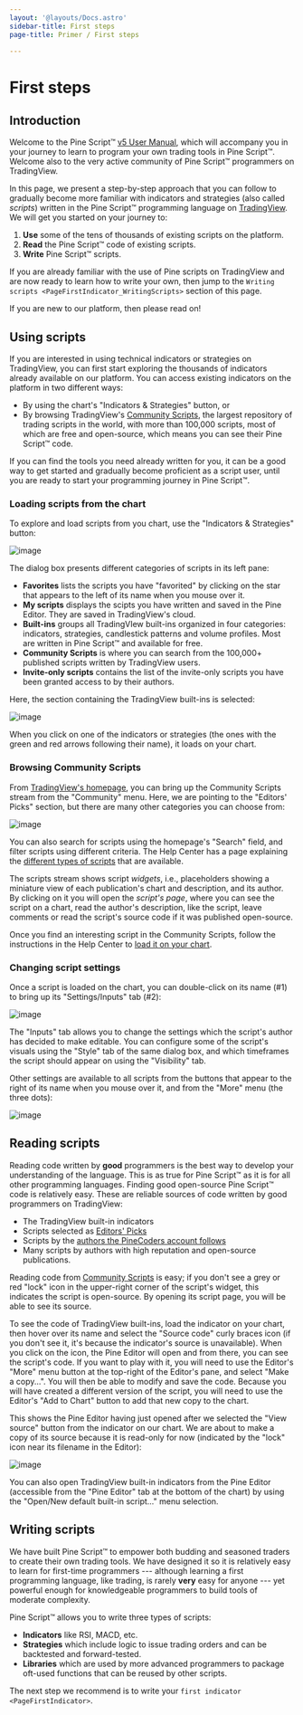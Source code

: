 ```yaml
---
layout: '@layouts/Docs.astro'
sidebar-title: First steps
page-title: Primer / First steps

---
```


# First steps 



## Introduction

Welcome to the Pine Script™ [v5 User
Manual](https://www.tradingview.com/pine-script-docs/en/v5/index.html),
which will accompany you in your journey to learn to program your own
trading tools in Pine Script™. Welcome also to the very active community
of Pine Script™ programmers on TradingView.

In this page, we present a step-by-step approach that you can follow to
gradually become more familiar with indicators and strategies (also
called *scripts*) written in the Pine Script™ programming language on
[TradingView](https://www.tradingview.com/). We will get you started on
your journey to:

1.  **Use** some of the tens of thousands of existing scripts on the
    platform.
2.  **Read** the Pine Script™ code of existing scripts.
3.  **Write** Pine Script™ scripts.

If you are already familiar with the use of Pine scripts on TradingView
and are now ready to learn how to write your own, then jump to the
`Writing scripts <PageFirstIndicator_WritingScripts>` section of this page.

If you are new to our platform, then please read on!

## Using scripts

If you are interested in using technical indicators or strategies on
TradingView, you can first start exploring the thousands of indicators
already available on our platform. You can access existing indicators on
the platform in two different ways:

-   By using the chart\'s \"Indicators & Strategies\" button, or
-   By browsing TradingView\'s [Community
    Scripts](https://www.tradingview.com/scripts/), the largest
    repository of trading scripts in the world, with more than 100,000
    scripts, most of which are free and open-source, which means you can
    see their Pine Script™ code.

If you can find the tools you need already written for you, it can be a
good way to get started and gradually become proficient as a script
user, until you are ready to start your programming journey in Pine
Script™.

### Loading scripts from the chart

To explore and load scripts from you chart, use the \"Indicators &
Strategies\" button:

![image](@assets/primer/FirstSteps-LoadingScriptsFromTheChart-01.png)

The dialog box presents different categories of scripts in its left
pane:

-   **Favorites** lists the scripts you have \"favorited\" by clicking
    on the star that appears to the left of its name when you mouse over
    it.
-   **My scripts** displays the scipts you have written and saved in the
    Pine Editor. They are saved in TradingView\'s cloud.
-   **Built-ins** groups all TradingVIew built-ins organized in four
    categories: indicators, strategies, candlestick patterns and volume
    profiles. Most are written in Pine Script™ and available for free.
-   **Community Scripts** is where you can search from the 100,000+
    published scripts written by TradingView users.
-   **Invite-only scripts** contains the list of the invite-only scripts
    you have been granted access to by their authors.

Here, the section containing the TradingView built-ins is selected:

![image](@assets/primer/FirstSteps-LoadingScriptsFromTheChart-02.png)

When you click on one of the indicators or strategies (the ones with the
green and red arrows following their name), it loads on your chart.

### Browsing Community Scripts

From [TradingView\'s homepage](https://www.tradingview.com/), you can
bring up the Community Scripts stream from the \"Community\" menu. Here,
we are pointing to the \"Editors\' Picks\" section, but there are many
other categories you can choose from:

![image](@assets/primer/FirstSteps-BrowsingCommunityScripts-01.png)

You can also search for scripts using the homepage\'s \"Search\" field,
and filter scripts using different criteria. The Help Center has a page
explaining the [different types of
scripts](https://www.tradingview.com/support/solutions/43000558522) that
are available.

The scripts stream shows script *widgets*, i.e., placeholders showing a
miniature view of each publication\'s chart and description, and its
author. By clicking on it you will open the *script\'s page*, where you
can see the script on a chart, read the author\'s description, like the
script, leave comments or read the script\'s source code if it was
published open-source.

Once you find an interesting script in the Community Scripts, follow the
instructions in the Help Center to [load it on your
chart](https://www.tradingview.com/support/solutions/43000555216).

### Changing script settings

Once a script is loaded on the chart, you can double-click on its name
(#1) to bring up its \"Settings/Inputs\" tab (#2):

![image](@assets/primer/FirstSteps-ChangingScriptSettings-01.png)

The \"Inputs\" tab allows you to change the settings which the script\'s
author has decided to make editable. You can configure some of the
script\'s visuals using the \"Style\" tab of the same dialog box, and
which timeframes the script should appear on using the \"Visibility\"
tab.

Other settings are available to all scripts from the buttons that appear
to the right of its name when you mouse over it, and from the \"More\"
menu (the three dots):

![image](@assets/primer/FirstSteps-ChangingScriptSettings-02.png)

## Reading scripts

Reading code written by **good** programmers is the best way to develop
your understanding of the language. This is as true for Pine Script™ as
it is for all other programming languages. Finding good open-source Pine
Script™ code is relatively easy. These are reliable sources of code
written by good programmers on TradingView:

-   The TradingView built-in indicators
-   Scripts selected as [Editors\'
    Picks](https://www.tradingview.com/scripts/editors-picks/)
-   Scripts by the [authors the PineCoders account
    follows](https://www.tradingview.com/u/PineCoders/#following-people)
-   Many scripts by authors with high reputation and open-source
    publications.

Reading code from [Community
Scripts](https://www.tradingview.com/scripts/) is easy; if you don\'t
see a grey or red \"lock\" icon in the upper-right corner of the
script\'s widget, this indicates the script is open-source. By opening
its script page, you will be able to see its source.

To see the code of TradingView built-ins, load the indicator on your
chart, then hover over its name and select the \"Source code\" curly
braces icon (if you don\'t see it, it\'s because the indicator\'s source
is unavailable). When you click on the icon, the Pine Editor will open
and from there, you can see the script\'s code. If you want to play with
it, you will need to use the Editor\'s \"More\" menu button at the
top-right of the Editor\'s pane, and select \"Make a copy\...\". You
will then be able to modify and save the code. Because you will have
created a different version of the script, you will need to use the
Editor\'s \"Add to Chart\" button to add that new copy to the chart.

This shows the Pine Editor having just opened after we selected the
\"View source\" button from the indicator on our chart. We are about to
make a copy of its source because it is read-only for now (indicated by
the \"lock\" icon near its filename in the Editor):

![image](@assets/primer/FirstSteps-ReadingScripts-01.png)

You can also open TradingView built-in indicators from the Pine Editor
(accessible from the \"Pine Editor\" tab at the bottom of the chart) by
using the \"Open/New default built-in script\...\" menu selection.

## Writing scripts 

We have built Pine Script™ to empower both budding and seasoned traders
to create their own trading tools. We have designed it so it is
relatively easy to learn for first-time programmers --- although
learning a first programming language, like trading, is rarely **very**
easy for anyone --- yet powerful enough for knowledgeable programmers to
build tools of moderate complexity.

Pine Script™ allows you to write three types of scripts:

-   **Indicators** like RSI, MACD, etc.
-   **Strategies** which include logic to issue trading orders and can
    be backtested and forward-tested.
-   **Libraries** which are used by more advanced programmers to package
    oft-used functions that can be reused by other scripts.

The next step we recommend is to write your
`first indicator <PageFirstIndicator>`.



